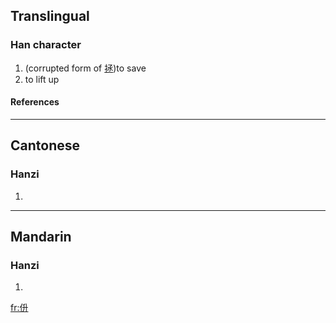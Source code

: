 ==Translingual==
===Han character===
{{Han char|rn=9|rad=人|as=04|sn=6|four=|canj=人竹廿 (OHT)}}
# (corrupted form of [[拯]])to save
# to lift up
====References====
{{Han ref|kx=0096.110|hdz=10123.010|uh=343C|ud=13372}}

----
==Cantonese==
===Hanzi===
{{yue-hanzi|jyut=|y=ching2}}
# {{defn|Cantonese}}

----
==Mandarin==
===Hanzi===
{{cmn-hanzi|pin=[[chèng]] (cheng4), [[zhěng]] (zheng3)|wg=ch'eng<sup>4</sup>, cheng<sup>3</sup>}}
# {{defn|Mandarin}}

[[fr:㐼]]